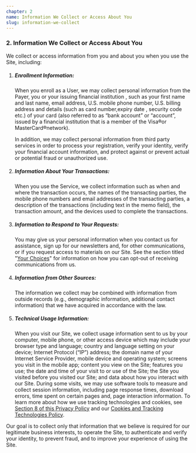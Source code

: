 ```yaml
---
chapter: 2
name: Information We Collect or Access About You
slug: information-we-collect
---
```


### 2. Information We Collect or Access About You

We collect or access information from you and about you when you use the Site, including:

1. ##### Enrollment Information:
    When you enroll as a User, we may collect personal information from the Payer, you or your issuing financial institution , such as your first name and last name, email address, U.S. mobile phone number, U.S. billing address and details (such as card number,expiry date , security code etc.) of your card (also referred to as “bank account” or “account”, issued by a financial institution that is a member of the Visa®or MasterCard®network).

    In addition, we may collect personal information from third party services in order to process your registration, verify your identity, verify your financial account information, and protect against or prevent actual or potential fraud or unauthorized use.
2. ##### Information About Your Transactions:
    When you use the Service, we collect information such as when and where the transaction occurs, the names of the transacting parties, the mobile phone numbers and email addresses of the transacting parties, a description of the transactions (including text in the memo field), the transaction amount, and the devices used to complete the transactions.
3. ##### Information to Respond to Your Requests:
    You may give us your personal information when you contact us for assistance, sign up for our newsletters and, for other communications, or if you request access to materials on our Site. See the section titled "[Your Choices](#your-choices)" for information on how you can opt-out of receiving communications from us.
4. ##### Information from Other Sources:
    The information we collect may be combined with information from outside records (e.g., demographic information, additional contact information) that we have acquired in accordance with the law.
5. ##### Technical Usage Information:
    When you visit our Site, we collect usage information sent to us by your computer, mobile phone, or other access device which may include your browser type and language; country and language setting on your device; Internet Protocol (“IP”) address; the domain name of your Internet Service Provider, mobile device and operating system; screens you visit in the mobile app; content you view on the Site; features you use; the date and time of your visit to or use of the Site; the Site you visited before you visited our Site; and data about how you interact with our Site. During some visits, we may use software tools to measure and collect session information, including page response times, download errors, time spent on certain pages and, page interaction information. To learn more about how we use tracking technologies and cookies, see [Section 8 of this Privacy Policy](#how-we-use-cookies) and our [Cookies and Tracking Technologies Policy](/cookies-policy).

Our goal is to collect only that information that we believe is required for our legitimate business interests, to operate the Site, to authenticate and verify your identity, to prevent fraud, and to improve your experience of using the Site.
